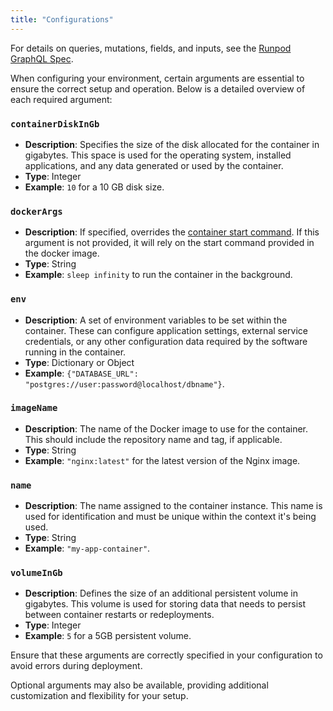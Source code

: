 ```yaml
---
title: "Configurations"
---
```


For details on queries, mutations, fields, and inputs, see the [Runpod GraphQL Spec](https://graphql-spec.runpod.io/).

When configuring your environment, certain arguments are essential to ensure the correct setup and operation. Below is a detailed overview of each required argument:

### `containerDiskInGb`

* **Description**: Specifies the size of the disk allocated for the container in gigabytes. This space is used for the operating system, installed applications, and any data generated or used by the container.
* **Type**: Integer
* **Example**: `10` for a 10 GB disk size.

### `dockerArgs`

* **Description**: If specified, overrides the [container start command](https://docs.docker.com/engine/reference/builder/#cmd). If this argument is not provided, it will rely on the start command provided in the docker image.
* **Type**: String
* **Example**: `sleep infinity` to run the container in the background.

### `env`

* **Description**: A set of environment variables to be set within the container. These can configure application settings, external service credentials, or any other configuration data required by the software running in the container.
* **Type**: Dictionary or Object
* **Example**: `{"DATABASE_URL": "postgres://user:password@localhost/dbname"}`.

### `imageName`

* **Description**: The name of the Docker image to use for the container. This should include the repository name and tag, if applicable.
* **Type**: String
* **Example**: `"nginx:latest"` for the latest version of the Nginx image.

### `name`

* **Description**: The name assigned to the container instance. This name is used for identification and must be unique within the context it's being used.
* **Type**: String
* **Example**: `"my-app-container"`.

### `volumeInGb`

* **Description**: Defines the size of an additional persistent volume in gigabytes. This volume is used for storing data that needs to persist between container restarts or redeployments.
* **Type**: Integer
* **Example**: `5` for a 5GB persistent volume.

Ensure that these arguments are correctly specified in your configuration to avoid errors during deployment.

Optional arguments may also be available, providing additional customization and flexibility for your setup.
